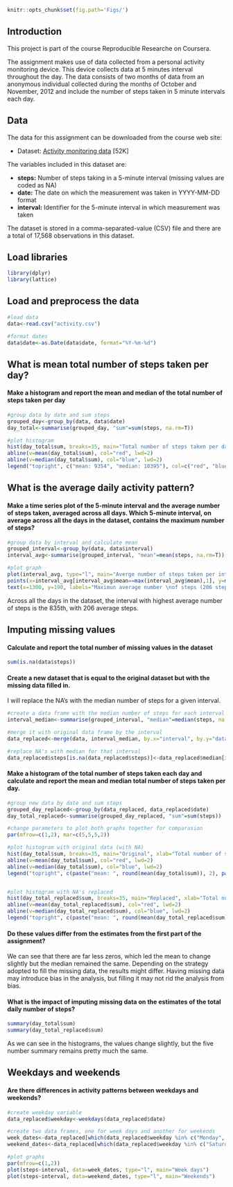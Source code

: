 

```r
knitr::opts_chunk$set(fig.path='Figs/')
```

## Introduction

This project is part of the course Reproducible Researche on Coursera.

The assignment makes use of data collected from a personal activity monitoring device. This device collects data at 5 minutes interval throughout the day. The data consists of two months of data from an anonymous individual collected during the months of October and November, 2012 and include the number of steps taken in 5 minute intervals each day.


## Data

The data for this assignment can be downloaded from the course web site:

- Dataset: [Activity monitoring data](https://d396qusza40orc.cloudfront.net/repdata%2Fdata%2Factivity.zip) [52K]

The variables included in this dataset are:

- **steps:** Number of steps taking in a 5-minute interval (missing values are coded as NA)
- **date:** The date on which the measurement was taken in YYYY-MM-DD format
- **interval:** Identifier for the 5-minute interval in which measurement was taken

The dataset is stored in a comma-separated-value (CSV) file and there are a total of 17,568 observations in this dataset.


## Load libraries

```r
library(dplyr)
library(lattice)
```


## Load and preprocess the data

```r
#load data
data<-read.csv("activity.csv") 

#format dates
data$date<-as.Date(data$date, format="%Y-%m-%d")   
```


## What is mean total number of steps taken per day?

#### Make a histogram and report the mean and median of the total number of steps taken per day

```r
#group data by date and sum steps
grouped_day<-group_by(data, data$date)
day_total<-summarise(grouped_day, "sum"=sum(steps, na.rm=T))

#plot histogram
hist(day_total$sum, breaks=35, main="Total number of steps taken per day", xlab="Total number of steps", col="gray")
abline(v=mean(day_total$sum), col="red", lwd=2)
abline(v=median(day_total$sum), col="blue", lwd=2)
legend("topright", c("mean: 9354", "median: 10395"), col=c("red", "blue"), lwd=2)
```


## What is the average daily activity pattern?

#### Make a time series plot of the 5-minute interval and the average number of steps taken, averaged across all days. Which 5-minute interval, on average across all the days in the dataset, contains the maximum number of steps?

```r
#group data by interval and calculate mean
grouped_interval<-group_by(data, data$interval)
interval_avg<-summarise(grouped_interval, "mean"=mean(steps, na.rm=T))

#plot graph
plot(interval_avg, type="l", main="Averge number of steps taken per interval", xlab="Interval", ylab="Average number of steps")
points(x=interval_avg[interval_avg$mean==max(interval_avg$mean),1], y=max(interval_avg$mean), pch=19, col="red")
text(x=1300, y=190, labels="Maximun average number \nof steps (206 steps) \nat the 835th interval", cex = 0.8)
```

Across all the days in the dataset, the interval with highest average number of steps is the 835th, with 206 average steps.


## Imputing missing values

#### Calculate and report the total number of missing values in the dataset

```r
sum(is.na(data$steps))
```




#### Create a new dataset that is equal to the original dataset but with the missing data filled in. 

I will replace the NA's with the median number of steps for a given interval.

```r
#create a data frame with the median number of steps for each interval
interval_median<-summarise(grouped_interval, "median"=median(steps, na.rm=T)) 

#merge it with original data frame by the interval
data_replaced<-merge(data, interval_median, by.x="interval", by.y="data$interval") 

#replace NA's with median for that interval
data_replaced$steps[is.na(data_replaced$steps)]<-data_replaced$median[is.na(data_replaced$steps)]    
```


#### Make a histogram of the total number of steps taken each day and calculate and report the mean and median total number of steps taken per day. 

```r
#group new data by date and sum steps
grouped_day_replaced<-group_by(data_replaced, data_replaced$date)
day_total_replaced<-summarise(grouped_day_replaced, "sum"=sum(steps))

#change parameters to plot both graphs together for comparasion
par(mfrow=c(1,2), mar=c(5,5,5,2))

#plot histogram with original data (with NA)
hist(day_total$sum, breaks=35, main="Original", xlab="Total number of steps", col="gray")
abline(v=mean(day_total$sum), col="red", lwd=2)
abline(v=median(day_total$sum), col="blue", lwd=2)
legend("topright", c(paste("mean: ", round(mean(day_total$sum)), 2), paste("median: ", round(median(day_total$sum)), 2)), col=c("red", "blue"), lwd=2, cex = 0.7)


#plot histogram with NA's replaced
hist(day_total_replaced$sum, breaks=35, main="Replaced", xlab="Total number of steps", col="gray")
abline(v=mean(day_total_replaced$sum), col="red", lwd=2)
abline(v=median(day_total_replaced$sum), col="blue", lwd=2)
legend("topright", c(paste("mean: ", round(mean(day_total_replaced$sum)), 2), paste("median: ", round(median(day_total_replaced$sum)), 2)), col=c("red", "blue"), lwd=2, cex = 0.7)
```


#### Do these values differ from the estimates from the first part of the assignment? 

We can see that there are far less zeros, which led the mean to change slightly but the median remained the same. Depending on the strategy adopted to fill the missing data, the results might differ. Having missing data may introduce bias in the analysis, but filling it may not rid the analysis from bias.


#### What is the impact of imputing missing data on the estimates of the total daily number of steps?

```r
summary(day_total$sum)
summary(day_total_replaced$sum)
```

As we can see in the histograms, the values change slightly, but the five number summary remains pretty much the same.


## Weekdays and weekends


#### Are there differences in activity patterns between weekdays and weekends?

```r
#create weekday variable
data_replaced$weekday<-weekdays(data_replaced$date)

#create two data frames, one for week days and another for weekends
week_dates<-data_replaced[which(data_replaced$weekday %in% c("Monday", "Tuesday", "Wednesday", "Thursday", "Friday")),]
weekend_dates<-data_replaced[which(data_replaced$weekday %in% c("Saturday", "Sunday")),]

#plot graphs
par(mfrow=c(1,2))
plot(steps~interval, data=week_dates, type="l", main="Week days")
plot(steps~interval, data=weekend_dates, type="l", main="Weekends")
```





















